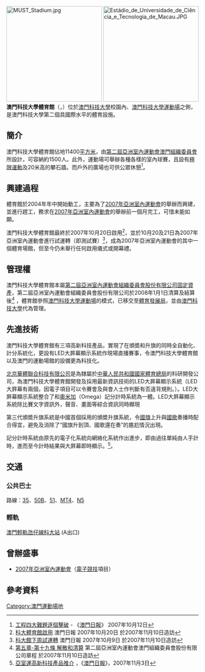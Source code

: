 [[File:MUST_Stadium.jpg|250px]]
[[File:Estádio_de_Universidade_de_Ciência_e_Tecnologia_de_Macau.JPG|250px]]
'''澳門科技大學體育館'''（{{lang-pt|'''Estádio de Universidade de Ciência e Tecnologia de Macau'''}}，{{lang-en|'''Macau University of Science and Technology Stadium'''}}）位於[[澳門科技大學|澳門科技大學]]校園內、[[澳門科技大學運動場|澳門科技大學運動場]]之側，是澳門科技大學第二個具國際水平的體育設施。

==簡介==
澳門科技大學體育館佔地11400[[平方米|平方米]]，由[[第二屆亞洲室內運動會澳門組織委員會|第二屆亞洲室內運動會澳門組織委員會]]所設計，可容納約1500人。此外，運動場可舉辦各種各樣的室內球賽，且設有[[極限運動|極限運動]]及20米高的攀石牆。而戶外的廣場也可供公眾休憩<ref>[http://space.qoos.com/?action-viewnews-itemid-148787 工程四大難題逐個擊破] {{Wayback|url=http://space.qoos.com/?action-viewnews-itemid-148787 |date=20071018173024 }} - 《[[澳門日報|澳門日報]]》 2007年10月12日</ref>。

==興建過程==
體育館於2004年年中開始動工，主要為了[[2007年亞洲室內運動會|2007年亞洲室內運動會]]的舉辦而興建，並進行趕工，務求在[[2007年亞洲室內運動會|2007年亞洲室內運動會]]的舉辦前一個月完工，可惜未能如願。

澳門科技大學體育館最終於2007年10月20日啟用<ref>[http://space.qoos.com/?action-viewnews-itemid-151045 科大體育館啟用] 澳門日報 2007年10月20日 於2007年11月10日造訪</ref>，並於10月20及21日為2007年亞洲室內運動會進行試運轉（即測試賽）<ref>[http://space.qoos.com/?action-viewnews-itemid-147925 科大館下周試運轉] {{Wayback|url=http://space.qoos.com/?action-viewnews-itemid-147925 |date=20160306212358 }} 澳門日報 2007年10月9日 於2007年11月10日造訪</ref>，成為2007年亞洲室內運動會的其中一個體育場館，但至今仍未舉行任何啟用儀式或開幕禮。

==管理權==
澳門科技大學體育館本屬[[第二屆亞洲室內運動會組織委員會股份有限公司|第二屆亞洲室內運動會組織委員會股份有限公司]][[固定資產|固定資產]]，第二屆亞洲室內運動會組織委員會股份有限公司於2008年1月1日清算及結算後<ref>[http://www.safp.gov.mo/legismac-orgtxt/2004/S1/2004_20/JASCMC.htm 第五章-第十九條 解散和清算]{{dead link|date=2018年3月 |bot=InternetArchiveBot |fix-attempted=yes }} 第二屆亞洲室內運動會澳門組織委員會股份有限公司章程 於2007年11月10日造訪</ref> ，體育館參照[[澳門科技大學運動場|澳門科技大學運動場]]的模式，已移交至[[體育發展局|體育發展局]]，並由[[澳門科技大學|澳門科技大學]]代為管理。

==先進技術==
澳門科技大學體育館有三項高新科技產品，實現了在頒奬和升旗的同時全自動化、計分系統化，更設有LED大屛幕顯示系統作現場直播賽事，令澳門科技大學體育館以及澳門的運動場館的設備更為科技化。

[[北京華體聯合科技有限公司|北京華體聯合科技有限公司]]是為隸屬於[[中華人民共和國|中華人民共和國]][[國家體育總局|國家體育總局]]的科研開發公司，為澳門科技大學體育館開發及採用最新資訊技術的LED大屛幕顯示系統（LED大屛幕有兩個，因電子項目可以令賽會及與會人士作判斷有否違背規則。）。LED大屛幕顯示系統整合了和[[奧米加|奧米加]]（Omega）記分計時系統為一體。LED大屛幕顯示系統除比賽文字資訊外，聲音、畫面等綜合資訊同時顯現

第三代頒奬升旗系統是中國首個採用的頒奬升旗系統，令[[國旗|國旗]]上升與[[國歌|國歌]]奏播時配合得宜，避免及消除了“國旗升到頂、國歌還在奏”的尷尬情況出現。

記分計時系統由原先的電子化系統向網絡化系統作出進步，即由過往單純由人手計時，進而至今計時結果與大屛幕即時顯示。<ref>[http://space.qoos.com/?action-viewnews-itemid-154835 亞室運高新科技產品推介] {{Wayback|url=http://space.qoos.com/?action-viewnews-itemid-154835 |date=20160306192212 }}，《[[澳門日報|澳門日報]]》，2007年11月3日</ref>。

== 交通 ==
=== 公共巴士 ===
路線：[[澳門巴士35路線|35]]、[[澳門巴士50B路線|50B]]、[[澳門巴士51路線|51]]、[[澳門巴士MT4路線|MT4]]、[[澳門巴士N5路線|N5]]

=== 輕軌 ===
[[澳門輕軌|澳門輕軌]][[氹仔線|氹仔線]][[科大站|科大站]] (A出口)

==曾辦盛事==
*[[2007年亞洲室內運動會|2007年亞洲室內運動會]]（[[電子競技|電子競技]]項目）

==參考資料==
<div class="references-small">
<references />
</div>


{{澳門體育場地}}

[[Category:澳門運動場地|Category:澳門運動場地]]